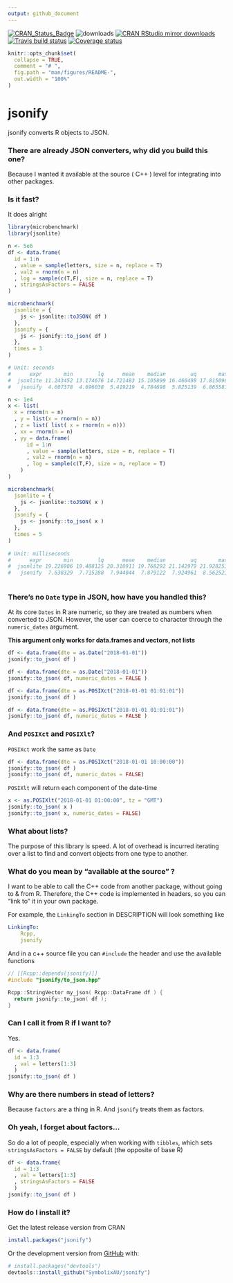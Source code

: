 ```yaml
---
output: github_document
---
```


[![CRAN_Status_Badge](http://www.r-pkg.org/badges/version/jsonify)](http://cran.r-project.org/package=jsonify)
![downloads](http://cranlogs.r-pkg.org/badges/grand-total/jsonify)
[![CRAN RStudio mirror downloads](http://cranlogs.r-pkg.org/badges/jsonify)](http://cran.r-project.org/package=jsonify)
[![Travis build status](https://travis-ci.org/SymbolixAU/jsonify.svg?branch=master)](https://travis-ci.org/SymbolixAU/jsonify)
[![Coverage status](https://codecov.io/gh/SymbolixAU/jsonify/branch/master/graph/badge.svg)](https://codecov.io/github/SymbolixAU/jsonify?branch=master)

```r
knitr::opts_chunk$set(
  collapse = TRUE,
  comment = "# ",
  fig.path = "man/figures/README-",
  out.width = "100%"
)
```

# jsonify

jsonify converts R objects to JSON. 

###  There are already JSON converters, why did you build this one?

Because I wanted it available at the source ( C++ ) level for integrating into other packages.

### Is it fast?

It does alright

```r

library(microbenchmark)
library(jsonlite)

n <- 5e6
df <- data.frame(
  id = 1:n
  , value = sample(letters, size = n, replace = T)
  , val2 = rnorm(n = n)
  , log = sample(c(T,F), size = n, replace = T)
  , stringsAsFactors = FALSE
)

microbenchmark(
  jsonlite = {
    js <- jsonlite::toJSON( df )
  },
  jsonify = {
    js <- jsonify::to_json( df )
  },
  times = 3
)

# Unit: seconds
#      expr       min        lq      mean    median        uq       max neval
#  jsonlite 11.243452 13.174676 14.721483 15.105899 16.460498 17.815098     3
#   jsonify  4.607378  4.696038  5.419219  4.784698  5.825139  6.865581     3

n <- 1e4
x <- list(
  x = rnorm(n = n)
  , y = list(x = rnorm(n = n))
  , z = list( list( x = rnorm(n = n)))
  , xx = rnorm(n = n)
  , yy = data.frame(
      id = 1:n
      , value = sample(letters, size = n, replace = T)
      , val2 = rnorm(n = n)
      , log = sample(c(T,F), size = n, replace = T)
    )
)

microbenchmark(
  jsonlite = {
    js <- jsonlite::toJSON( x )
  },
  jsonify = {
    js <- jsonify::to_json( x )
  },
  times = 5
)
 
# Unit: milliseconds
#      expr       min        lq      mean    median        uq       max neval
#  jsonlite 19.226906 19.488125 20.310911 19.768292 21.142979 21.928253     5
#   jsonify  7.638329  7.715288  7.944044  7.879122  7.924961  8.562521     5
   
```

### There's no `Date` type in JSON, how have you handled this?

At its core `Dates` in R are numeric, so they are treated as numbers when converted to JSON. However, the user can coerce to character through the `numeric_dates` argument. 

**This argument only works for data.frames and vectors, not lists**


```r
df <- data.frame(dte = as.Date("2018-01-01"))
jsonify::to_json( df )

df <- data.frame(dte = as.Date("2018-01-01"))
jsonify::to_json( df, numeric_dates = FALSE )

df <- data.frame(dte = as.POSIXct("2018-01-01 01:01:01"))
jsonify::to_json( df )

df <- data.frame(dte = as.POSIXct("2018-01-01 01:01:01"))
jsonify::to_json( df, numeric_dates = FALSE )

```

### And `POSIXct` and `POSIXlt`?

`POSIXct` work the same as `Date`

```r
df <- data.frame(dte = as.POSIXct("2018-01-01 10:00:00"))
jsonify::to_json( df )
jsonify::to_json( df, numeric_dates = FALSE)

```

`POSIXlt` will return each component of the date-time

```r
x <- as.POSIXlt("2018-01-01 01:00:00", tz = "GMT")
jsonify::to_json( x )
jsonify::to_json( x, numeric_dates = FALSE)
```

### What about lists?

The purpose of this library is speed. A lot of overhead is incurred iterating over a list to find and convert objects from one type to another. 

### What do you mean by "available at the source" ?

I want to be able to call the C++ code from another package, without going to & from R. Therefore, the C++ code is implemented in headers, so you can "link to" it in your own package. 

For example, the `LinkingTo` section in DESCRIPTION will look something like

```yaml
LinkingTo: 
    Rcpp,
    jsonify
```
And in a c++ source file you can `#include` the header and use the available functions

```c++
// [[Rcpp::depends(jsonify)]]
#include "jsonify/to_json.hpp"

Rcpp::StringVector my_json( Rcpp::DataFrame df ) {
  return jsonify::to_json( df );
}
```

### Can I call it from R if I want to?

Yes. 

```r
df <- data.frame(
  id = 1:3
  , val = letters[1:3]
  )
jsonify::to_json( df )
```

### Why are there numbers in stead of letters?

Because `factors` are a thing in R. And `jsonify` treats them as factors. 

### Oh yeah, I forget about factors...

So do a lot of people, especially when working with `tibbles`, which sets `stringsAsFactors = FALSE` by default (the opposite of base R)

```r
df <- data.frame(
  id = 1:3
  , val = letters[1:3]
  , stringsAsFactors = FALSE 
  )
jsonify::to_json( df )
```


### How do I install it?

Get the latest release version from CRAN

```r
install.packages("jsonify")
```

Or the development version from [GitHub](https://github.com/) with:

```r
# install.packages("devtools")
devtools::install_github("SymbolixAU/jsonify")
```
